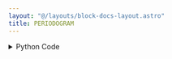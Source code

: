 ```yaml
---
layout: "@/layouts/block-docs-layout.astro"
title: PERIODOGRAM
---
```



<PythonDocsDisplay docstring={docstring} />
<AppDisplay app={app} />

<details>
<summary>Python Code</summary>
```python
from flojoy import OrderedPair, flojoy, Matrix, Scalar
import numpy as np
from collections import namedtuple
from typing import Literal

import scipy.signal


@flojoy
def PERIODOGRAM(
    default: OrderedPair | Matrix,
    fs: float = 1.0,
    window: str = "boxcar",
    nfft: int = 2,
    detrend: str = "constant",
    return_onesided: bool = True,
    scaling: str = "density",
    axis: int = -1,
    select_return: Literal["f", "Pxx"] = "f",
) -> OrderedPair | Matrix | Scalar:
    """The PERIODOGRAM node is based on a numpy or scipy function.

    The description of that function is as follows:

        Estimate power spectral density using a periodogram.

    Parameters
    ----------
    select_return : 'f', 'Pxx'.
        Select the desired object to return.
        See the respective function docs for descriptors.
    x : array_like
        Time series of measurement values.
    fs : float, optional
        Sampling frequency of the 'x' time series.
        Defaults to 1.0.
    window : str or tuple or array_like, optional
        Desired window to use.
        If 'window' is a string or tuple, it is passed to 'get_window' to
        generate the window values, which are DFT-even by default.
        See 'get_window' for a list of windows and required parameters.
        If 'window' is array_like, it will be used directly as the window
        and its length must be nperseg.
        Defaults to 'boxcar'.
    nfft : int, optional
        Length of the FFT used.
        If 'None', the length of 'x' will be used.
    detrend : str or function or 'False', optional
        Specifies how to detrend each segment.
        If 'detrend' is a string, it is passed as the 'type' argument
        to the 'detrend' function.
        If it is a function, it takes a segment and returns a detrended segment.
        If 'detrend' is 'False', no detrending is done.
        Defaults to 'constant'.
    return_onesided : bool, optional
        If 'True', return a one-sided spectrum for real data.
        If 'False', return a two-sided spectrum.
        Defaults to 'True', but for complex data,
        a two-sided spectrum is always returned.
    scaling : { 'density', 'spectrum' }, optional
        Selects between computing the power spectral density ('density')
        where 'Pxx' has units of V**2/Hz and computing the power
        spectrum ('spectrum') where 'Pxx' has units of V**2, if 'x'
        is measured in V and 'fs' is measured in Hz.
        Defaults to 'density'.
    axis : int, optional
        Axis along which the periodogram is computed;
        the default is over the last axis (i.e. axis=-1).

    Returns
    -------
    DataContainer
        type 'ordered pair', 'scalar', or 'matrix'
    """

    result = scipy.signal.periodogram(
        x=default.y,
        fs=fs,
        window=window,
        nfft=nfft,
        detrend=detrend,
        return_onesided=return_onesided,
        scaling=scaling,
        axis=axis,
    )

    return_list = ["f", "Pxx"]
    if isinstance(result, tuple):
        res_dict = {}
        num = min(len(result), len(return_list))
        for i in range(num):
            res_dict[return_list[i]] = result[i]
        result = res_dict[select_return]
    else:
        result = result._asdict()
        result = result[select_return]

    if isinstance(result, np.ndarray):
        result = OrderedPair(x=default.x, y=result)
    else:
        assert isinstance(
            result, np.number | float | int
        ), f"Expected np.number, float or int for result, got {type(result)}"
        result = Scalar(c=float(result))

    return result

```
[Find this Flojoy Block on GitHub](https://github.com/flojoy-ai/blocks/blob/main/blocks/SCIPY/SIGNAL/PERIODOGRAM/PERIODOGRAM.py)
</details>


## Example
